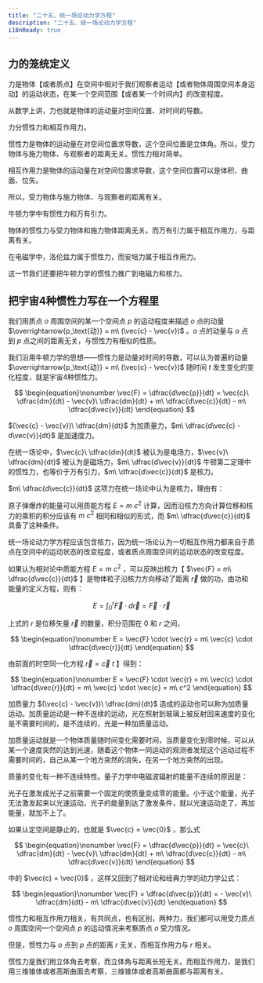 ```yaml
---
title: "二十五、统一场论动力学方程"
description: "二十五、统一场论动力学方程"
i18nReady: true
---
```



## 力的笼统定义

力是物体【或者质点】在空间中相对于我们观察者运动【或者物体周围空间本身运动】的运动状态，在某一个空间范围【或者某一个时间内】的改变程度。

从数学上讲，力也就是物体的运动量对空间位置、对时间的导数。

力分惯性力和相互作用力。

惯性力是物体的运动量在对空间位置求导数，这个空间位置是立体角。所以，受力物体与施力物体、与观察者的距离无关。惯性力相对简单。

相互作用力是物体的运动量在对空间位置求导数，这个空间位置可以是体积、曲面、位矢。

所以，受力物体与施力物体、与观察者的距离有关。

牛顿力学中有惯性力和万有引力。

物体的惯性力与受力物体和施力物体距离无关。而万有引力属于相互作用力，与距离有关。

在电磁学中，洛伦兹力属于惯性力，而安培力属于相互作用力。

这一节我们还要把牛顿力学的惯性力推广到电磁力和核力。


## 把宇宙4种惯性力写在一个方程里

我们用质点 $o$ 周围空间的某一个空间点 $p$ 的运动程度来描述 $o$ 点的动量 $\overrightarrow{p_\text{动}} = m\ (\vec{c} - \vec{v})$ 。$o$ 点的动量与 $o$ 点到 $p$ 点之间的距离无关，与惯性力有相似的性质。

我们沿用牛顿力学的思想­——惯性力是动量对时间的导数，可以认为普遍的动量 $\overrightarrow{p_\text{动}} = m\ (\vec{c} - \vec{v})$ 随时间 $t$ 发生变化的变化程度，就是宇宙4种惯性力。

$$
\begin{equation}\nonumber
\vec{F} = \dfrac{d\vec{p}}{dt} = \vec{c}\ \dfrac{dm}{dt} - \vec{v}\ \dfrac{dm}{dt} + m\ \dfrac{d\vec{c}}{dt} - m\ \dfrac{d\vec{v}}{dt}
\end{equation}
$$

$(\vec{c} - \vec{v})\ \dfrac{dm}{dt}$ 为加质量力，$m\ \dfrac{d\vec{c} - d\vec{v}}{dt}$ 是加速度力。

在统一场论中，$\vec{c}\ \dfrac{dm}{dt}$ 被认为是电场力，$\vec{v}\ \dfrac{dm}{dt}$ 被认为是磁场力，$m\ \dfrac{d\vec{v}}{dt}$ 牛顿第二定理中的惯性力，也等价于万有引力，$m\ \dfrac{d\vec{c}}{dt}$ 是核力。

$m\ \dfrac{d\vec{c}}{dt}$ 这项力在统一场论中认为是核力，理由有：

原子弹爆炸的能量可以用质能方程 $E = m\ c^2$ 计算，因而沿核力方向计算位移和核力的乘积的积分应该有 $m\ c^2$ 相同和相似的形式，而 $m\ \dfrac{d\vec{c}}{dt}$ 具备了这种条件。

统一场论动力学方程应该包含核力，因为统一场论认为一切相互作用力都来自于质点在空间中的运动状态的改变程度，或者质点周围空间的运动状态的改变程度。

如果认为相对论中质能方程 $E = m\ c^2$ ，可以反映出核力【 $\vec{F} = m\ \dfrac{d\vec{c}}{dt}$ 】是物体粒子沿核力方向移动了距离 $\vec{r}$ 做的功，由功和能量的定义方程，则有：

$$
\begin{equation}\nonumber
E = \int_0^r \vec{F} \cdot d\vec{r} = \vec{F} \cdot \vec{r}
\end{equation}
$$

上式的 $r$ 是位移矢量 $\vec{r}$ 的数量，积分范围在 $0$ 和 $r$ 之间，

$$
\begin{equation}\nonumber
E = \vec{F} \cdot \vec{r} = m\ \vec{c} \cdot \dfrac{d\vec{r}}{dt}
\end{equation}
$$

由前面的时空同一化方程 $\vec{r} = \vec{c}\ t$ 】得到：

$$
\begin{equation}\nonumber
E = \vec{F} \cdot \vec{r} = m\ \vec{c} \cdot \dfrac{d\vec{r}}{dt} = m\ \vec{c} \cdot \vec{c} = m\ c^2
\end{equation}
$$

加质量力 $(\vec{c} - \vec{v})\ \dfrac{dm}{dt}$ 造成的运动也可以称为加质量运动。加质量运动是一种不连续的运动，光在照射到玻璃上被反射回来速度的变化是不需要时间的，是不连续的，光是一种加质量运动。

加质量运动就是一个物体质量随时间变化需要时间，当质量变化到零时候，可以从某一个速度突然的达到光速，随着这个物体一同运动的观测者发现这个运动过程不需要时间的，自己从某一个地方突然的消失，在另一个地方突然的出现。

质量的变化有一种不连续特性。量子力学中电磁波辐射的能量不连续的原因是：

光子在激发成光子之前需要一个固定的使质量变成零的能量。小于这个能量，光子无法激发起来以光速运动，光子的能量到达了激发条件，就以光速运动走了，再加能量，就加不上了。

如果认定空间是静止的，也就是 $\vec{c} = \vec{0}$ ，那么式

$$
\begin{equation}\nonumber
\vec{F} = \dfrac{d\vec{p}}{dt} = \vec{c}\ \dfrac{dm}{dt} - \vec{v}\ \dfrac{dm}{dt} + m\ \dfrac{d\vec{c}}{dt} - m\ \dfrac{d\vec{v}}{dt}
\end{equation}
$$

中的 $\vec{c} = \vec{0}$ ，这样又回到了相对论和经典力学的动力学公式：

$$
\begin{equation}\nonumber
\vec{F} = \dfrac{d\vec{p}}{dt} = - \vec{v}\ \dfrac{dm}{dt} - m\ \dfrac{d\vec{v}}{dt}
\end{equation}
$$

惯性力和相互作用力相关，有共同点，也有区别，两种力，我们都可以用受力质点 $o$ 周围空间一个空间点 $p$ 的运动情况来考察质点 $o$ 受力情况。

但是，惯性力与 $o$ 点到 $p$ 点的距离 $r$ 无关，而相互作用力与 $r$ 相关。

惯性力是我们用立体角去考察，而立体角与距离长短无关。而相互作用力，是我们用三维锥体或者高斯曲面去考察，三维锥体或者高斯曲面都与距离有关。
